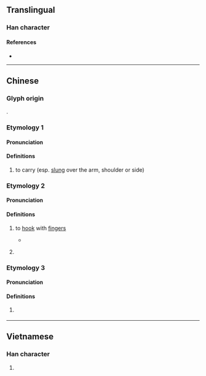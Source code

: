 {{character info}}
==Translingual==

===Han character===
{{Han char|rn=64|rad=手|as=06|sn=9|four=54027|canj=QKMS|ids=⿰扌夸}}

====References====
* {{Han ref|kx=0430.130|dkj=12051|dj=0780.060|hdz=31868.040|uh=630E|ud=25358|bh=CED8|bd=52952}}

----

==Chinese==
{{zh-forms}}

===Glyph origin===
{{Han etym}}
{{Han compound|手|alt1=扌|夸|ls=psc|c1=s|t1=hand|c2=p}}.

===Etymology 1===

====Pronunciation====
{{zh-pron
|m=kuà
|c=kwaa3
|h=pfs=
|md=
|mn=ml:khòa
|mn-t=kua1
|w=
|mc=
|oc=
|cat=v
}}

====Definitions====
{{zh-hanzi}}

# to carry (esp. [[slung]] over the arm, shoulder or side)

===Etymology 2===
{{rfv|zh}}

====Pronunciation====
{{zh-pron
|m=kū
|c=fu1
|mc=y
|oc=y
|cat=v
}}

====Definitions====
{{zh-hanzi}}

# {{lb|zh|obsolete}} to [[hook]] with [[finger]]s
#* {{zh-x|相 者 二 人，皆 左 何{hè} 瑟，後 首，挎{kū} 越，內 弦，右手 相。|ref=Yili}}
# {{lb|zh|obsolete}} {{zh-alt-form|刳|to [[cut]] [[open]]; to [[dig out]]}}

===Etymology 3===

====Pronunciation====
{{zh-pron
|m-s=kua3
|cat=v
}}

====Definitions====
{{zh-hanzi}}

# {{lb|zh|Sichuan}} {{zh-alt-form|*垮|to [[take off]]}}

----

==Vietnamese==

===Han character===
{{vi-readings|reading=khoá|rs=手06}}

# {{rfdef|vi|sort=手06}}